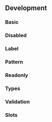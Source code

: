 
## Development

### Basic

<InputPlayground />

### Disabled

<InputDisabledPlayground />

### Label

<InputLabelPlayground />

### Pattern

<InputPatternPlayground />

### Readonly

<InputReadonlyPlayground />

### Types

<InputTypesPlayground height="24rem" />

### Validation

<InputValidationPlayground height="27rem" />

### Slots

<InputWithSlotsPlayground />

<PropsApi />
